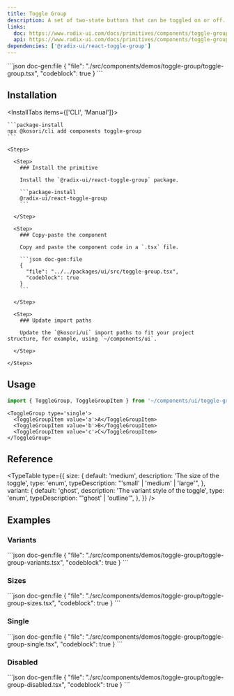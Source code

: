 ```yaml
---
title: Toggle Group
description: A set of two-state buttons that can be toggled on or off.
links:
  doc: https://www.radix-ui.com/docs/primitives/components/toggle-group
  api: https://www.radix-ui.com/docs/primitives/components/toggle-group#api-reference
dependencies: ['@radix-ui/react-toggle-group']
---
```


<ComponentPreview name='toggle-group'>
```json doc-gen:file
{
  "file": "./src/components/demos/toggle-group/toggle-group.tsx",
  "codeblock": true
}
```
</ComponentPreview>

## Installation

<InstallTabs items={['CLI', 'Manual']}>

  <Tab value='CLI'>
  
    ```package-install
    npx @kosori/cli add components toggle-group
    ```

  </Tab>

  <Tab value='Manual'>

    <Steps>

      <Step>
        ### Install the primitive

        Install the `@radix-ui/react-toggle-group` package.

        ```package-install
        @radix-ui/react-toggle-group
        ```

      </Step>

      <Step>
        ### Copy-paste the component

        Copy and paste the component code in a `.tsx` file.

        ```json doc-gen:file
        {
          "file": "../../packages/ui/src/toggle-group.tsx",
          "codeblock": true
        }
        ```

      </Step>

      <Step>
        ### Update import paths

        Update the `@kosori/ui` import paths to fit your project structure, for example, using `~/components/ui`.

      </Step>

    </Steps>

  </Tab>

</InstallTabs>

## Usage

```ts
import { ToggleGroup, ToggleGroupItem } from '~/components/ui/toggle-group';
```

```tsx
<ToggleGroup type='single'>
  <ToggleGroupItem value='a'>A</ToggleGroupItem>
  <ToggleGroupItem value='b'>B</ToggleGroupItem>
  <ToggleGroupItem value='c'>C</ToggleGroupItem>
</ToggleGroup>
```

## Reference

<TypeTable
  type={{
    size: {
      default: 'medium',
      description: 'The size of the toggle',
      type: 'enum',
      typeDescription: "'small' | 'medium' | 'large'",
    },
    variant: {
      default: 'ghost',
      description: 'The variant style of the toggle',
      type: 'enum',
      typeDescription: "'ghost' | 'outline'",
    },
  }}
/>

## Examples

### Variants

<ComponentPreview name='toggle-group-variants'>
```json doc-gen:file
{
  "file": "./src/components/demos/toggle-group/toggle-group-variants.tsx",
  "codeblock": true
}
```
</ComponentPreview>

### Sizes

<ComponentPreview name='toggle-group-sizes'>
```json doc-gen:file
{
  "file": "./src/components/demos/toggle-group/toggle-group-sizes.tsx",
  "codeblock": true
}
```
</ComponentPreview>

### Single

<ComponentPreview name='toggle-group-single'>
```json doc-gen:file
{
  "file": "./src/components/demos/toggle-group/toggle-group-single.tsx",
  "codeblock": true
}
```
</ComponentPreview>

### Disabled

<ComponentPreview name='toggle-group-disabled'>
```json doc-gen:file
{
  "file": "./src/components/demos/toggle-group/toggle-group-disabled.tsx",
  "codeblock": true
}
```
</ComponentPreview>
